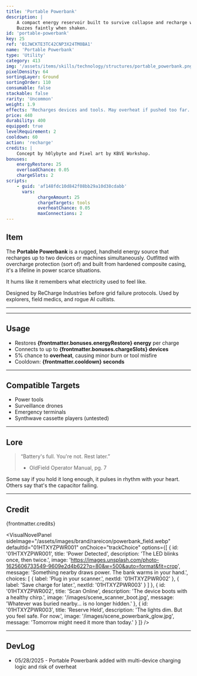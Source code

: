 ```yaml
---
title: 'Portable Powerbank'
description: |
    A compact energy reservoir built to survive collapse and recharge whatever still runs.
    Buzzes faintly when shaken.
id: 'portable-powerbank'
key: 25
ref: '01JWCKTE3TC42CNP3X24TM0BA1'
name: 'Portable Powerbank'
type: 'Utility'
category: 413
img: '/assets/items/skills/technology/structures/portable_powerbank.png'
pixelDensity: 64
sortingLayer: Ground
sortingOrder: 110
consumable: false
stackable: false
rarity: 'Uncommon'
weight: 1.9
effects: 'Recharges devices and tools. May overheat if pushed too far.'
price: 440
durability: 400
equipped: true
levelRequirement: 2
cooldown: 60
action: 'recharge'
credits: |
    Concept by h0lybyte and Pixel art by KBVE Workshop.
bonuses:
    energyRestore: 25
    overloadChance: 0.05
    chargeSlots: 2
scripts:
    - guid: 'af148fdc10d842f08bb29a10d38cdabb'
      vars:
            chargeAmount: 25
            chargeTargets: tools
            overheatChance: 0.05
            maxConnections: 2
---
```



## Item

The **Portable Powerbank** is a rugged, handheld energy source that recharges up to two devices or machines simultaneously.
Outfitted with overcharge protection (sort of) and built from hardened composite casing, it's a lifeline in power scarce situations.

It hums like it remembers what electricity used to feel like.

Designed by ReCharge Industries before grid failure protocols.
Used by explorers, field medics, and rogue AI cultists. 

---

<ItemDBPanel data={frontmatter} />

---

## Usage

- Restores **{frontmatter.bonuses.energyRestore} energy** per charge  
- Connects to up to **{frontmatter.bonuses.chargeSlots} devices**  
- 5% chance to **overheat**, causing minor burn or tool misfire  
- Cooldown: **{frontmatter.cooldown} seconds**

---

## Compatible Targets

- Power tools  
- Surveillance drones  
- Emergency terminals  
- Synthwave cassette players (untested)

---

## Lore

> “Battery's full. You're not. Rest later.”  
> - OldField Operator Manual, pg. 7

Some say if you hold it long enough, it pulses in rhythm with your heart.
Others say that's the capacitor failing.

---

## Credit

{frontmatter.credits}

<VisualNovelPanel
  sideImage="/assets/images/brand/rareicon/powerbank_field.webp"
  defaultId="01HTXYZPWR001"
  onChoice="trackChoice"
  options={[
    {
      id: '01HTXYZPWR001',
      title: 'Power Detected',
      description: 'The LED blinks once, then twice.',
      image: 'https://images.unsplash.com/photo-1625606733549-9609e2d4b622?q=80&w=500&auto=format&fit=crop',
      message: 'Something nearby draws power. The bank warms in your hand.',
      choices: [
        { label: 'Plug in your scanner.', nextId: '01HTXYZPWR002' },
        { label: 'Save charge for later.', nextId: '01HTXYZPWR003' }
      ]
    },
    {
      id: '01HTXYZPWR002',
      title: 'Scan Online',
      description: 'The device boots with a healthy chirp.',
      image: '/images/scene_scanner_boot.jpg',
      message: 'Whatever was buried nearby… is no longer hidden.'
    },
    {
      id: '01HTXYZPWR003',
      title: 'Reserve Held',
      description: 'The lights dim. But you feel safe. For now.',
      image: '/images/scene_powerbank_glow.jpg',
      message: 'Tomorrow might need it more than today.'
    }
  ]}
/>
<Adsense />

---

## DevLog

- 05/28/2025 - Portable Powerbank added with multi-device charging logic and risk of overheat